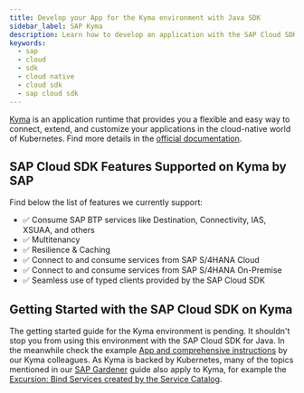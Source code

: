 ```yaml
---
title: Develop your App for the Kyma environment with Java SDK
sidebar_label: SAP Kyma
description: Learn how to develop an application with the SAP Cloud SDK for Java in the Kyma environment
keywords:
  - sap
  - cloud
  - sdk
  - cloud native
  - cloud sdk
  - sap cloud sdk
---
```


[Kyma](https://kyma-project.io/) is an application runtime that provides you a flexible and easy way to connect, extend, and customize your applications in the cloud-native world of Kubernetes.
Find more details in the [official documentation](https://kyma-project.io/docs/kyma/latest/01-overview/).

## SAP Cloud SDK Features Supported on Kyma by SAP

Find below the list of features we currently support:

- ✅ Consume SAP BTP services like Destination, Connectivity, IAS, XSUAA, and others
- ✅ Multitenancy
- ✅ Resilience & Caching
- ✅ Connect to and consume services from SAP S/4HANA Cloud
- ✅ Connect to and consume services from SAP S/4HANA On-Premise
- ✅ Seamless use of typed clients provided by the SAP Cloud SDK

## Getting Started with the SAP Cloud SDK on Kyma

The getting started guide for the Kyma environment is pending.
It shouldn't stop you from using this environment with the SAP Cloud SDK for Java.
In the meanwhile check the example [App and comprehensive instructions](https://github.com/SAP-samples/kyma-runtime-extension-samples/tree/main/sample-cloudsdk-java) by our Kyma colleagues.
As Kyma is backed by Kubernetes, many of the topics mentioned in our [SAP Gardener](https://sap.github.io/cloud-sdk/docs/java/environments/sap-btp-kubernetes-environment-with-sap-gardener) guide also apply to Kyma, for example the [Excursion: Bind Services created by the Service Catalog](https://sap.github.io/cloud-sdk/docs/java/environments/sap-btp-kubernetes-environment-with-sap-gardener#excursion-bind-services-created-by-the-service-catalog).
